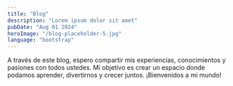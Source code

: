 ```yaml
---
title: "Blog"
description: "Lorem ipsum dolor sit amet"
pubDate: "Aug 01 2024"
heroImage: "/blog-placeholder-5.jpg"
language: "bootstrap"
---
```


A través de este blog, espero compartir mis experiencias, conocimientos y pasiones con todos ustedes. Mi objetivo es crear un espacio donde podamos aprender, divertirnos y crecer juntos. ¡Bienvenidos a mi mundo!
